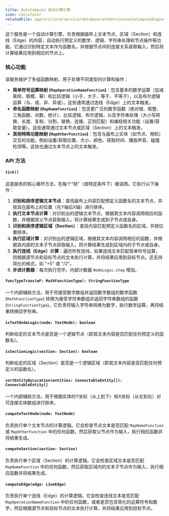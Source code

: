 ```yaml
---
title: AutoCompute 自动计算引擎
icon: Calculator
relatedFile: app/src/core/service/dataGenerateService/autoComputeEngine/mainTick.tsx
---
```


这个服务是一个自动计算引擎，负责根据画布上文本节点、区域（Section）和连线（Edge）的内容，自动执行预定义的数学、逻辑、字符串处理和节点操作等功能。它通过识别特定文本作为函数名，并根据节点间的连接关系获取输入，然后将计算结果应用到相应的节点上。

### 核心功能

该服务维护了多组函数映射，用于处理不同类型的计算和操作：

- **简单符号运算映射 (`MapOperationNameFunction`)**：包含基本的数学运算（加减乘除、取模、幂）和比较逻辑（小于、大于、等于、不等于），以及布尔逻辑运算（与、或、非、异或）。这些通常通过连线（Edge）上的文本触发。
- **命名函数映射 (`MapNameFunction`)**：包含更广泛的数学函数（绝对值、取整、三角函数、对数、统计）、比较逻辑、布尔逻辑，以及字符串处理（大小写转换、长度、复制、分割、替换、连接、正则匹配）和编程相关功能（设置/获取变量）。这些通常通过文本节点或区域（Section）上的文本触发。
- **其他特殊功能映射 (`MapOtherFunction`)**：包含与画布上实体（如节点、相机）交互的功能，例如设置/获取位置、大小、颜色、获取时间、播放声音、碰撞检测等。这些也通过文本节点上的文本触发。

### API 方法

#### `tick()`

这是服务的核心循环方法，在每个“帧”（或特定条件下）被调用。它执行以下操作：

1.  **识别和排序逻辑文本节点**：查找画布上内容匹配预定义函数名的文本节点，并按其在画布上的位置（先Y轴后X轴）进行排序。
2.  **执行文本节点计算**：对识别出的逻辑文本节点，根据其文本内容调用相应的函数，并根据其父节点获取输入，将计算结果生成到子节点或自身。
3.  **识别和排序逻辑区域（Section）**：查找内容匹配预定义函数名的区域，并按位置排序。
4.  **执行区域计算**：对识别出的逻辑区域，根据其文本内容调用相应的函数，并根据其内部的文本子节点获取输入，将计算结果生成到区域内的子节点或自身。
5.  **执行连线（Edge）计算**：遍历所有连线，如果连线文本匹配简单符号运算，则根据源节点和目标节点的文本执行计算，并将结果应用到目标节点。还支持简化的格式，如 "+5" 或 "/2"。
6.  **步进计数器**：每次执行完毕，内部计数器 `NodeLogic.step` 增加。

#### `funcTypeTrans(mF: MathFunctionType): StringFunctionType`

一个内部辅助方法，用于将接受数字数组并返回数字数组的数学函数 (`MathFunctionType`) 转换为接受字符串数组并返回字符串数组的函数 (`StringFunctionType`)。它负责将输入字符串转换为数字，执行数学运算，再将结果转换回字符串。

#### `isTextNodeLogic(node: TextNode): boolean`

判断给定的文本节点是否是一个逻辑节点（即其文本内容是否匹配任何预定义的函数名）。

#### `isSectionLogic(section: Section): boolean`

判断给定的区域（Section）是否是一个逻辑区域（即其文本内容是否匹配任何预定义的函数名）。

#### `sortEntityByLocation(entities: ConnectableEntity[]): ConnectableEntity[]`

一个内部辅助方法，用于根据实体的Y坐标（从上到下）和X坐标（从左到右）对可连接实体数组进行排序。

#### `computeTextNode(node: TextNode)`

负责执行单个文本节点的计算逻辑。它会检查节点文本是否匹配 `MapNameFunction` 或 `MapOtherFunction` 中的任何函数，然后获取父节点作为输入，执行相应函数并将结果生成。

#### `computeSection(section: Section)`

负责执行单个区域（Section）的计算逻辑。它会检查区域文本是否匹配 `MapNameFunction` 中的任何函数，然后获取区域内的文本子节点作为输入，执行相应函数并将结果生成。

#### `computeEdge(edge: LineEdge)`

负责执行单个连线（Edge）的计算逻辑。它会检查连线文本是否匹配 `MapOperationNameFunction` 中的任何函数，或者是否包含简化的运算符号和数字，然后根据源节点和目标节点的文本执行计算，并将结果应用到目标节点。
